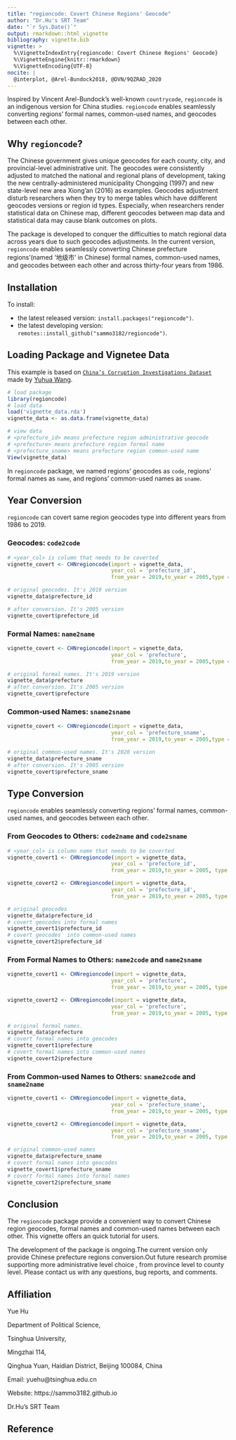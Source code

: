```yaml
---
title: "regioncode: Covert Chinese Regions' Geocode"
author: "Dr.Hu's SRT Team"
date: "`r Sys.Date()`"
output: rmarkdown::html_vignette
bibliography: vignette.bib
vignette: >
  %\VignetteIndexEntry{regioncode: Covert Chinese Regions' Geocode}
  %\VignetteEngine{knitr::rmarkdown}
  %\VignetteEncoding{UTF-8}
nocite: |
  @interplot, @Arel-Bundock2018, @DVN/9QZRAD_2020
---
```


Inspired by Vincent Arel-Bundock's well-known `countrycode`,
`regioncode` is an indigenous version for China studies. `regioncode` enables seamlessly converting regions' formal names, common-used names, and geocodes between each other.

## Why `regioncode`?

The Chinese government gives unique geocodes for each county, city, and provincial-level administrative unit. The geocodes were consistently adjusted to matched the national and regional plans of development, taking the new centrally-administered municipality Chongqing (1997) and new state-level new area Xiong'an (2016) as examples. Geocodes adjustment disturb researchers when they try to merge tables which have ddifferent geocodes versions or region id  types. Especially, when researchers render  statistical data on Chinese map, different geocodes between map data and statistical data may cause blank outcomes on plots.


The package is developed to conquer the difficulties to match regional data across years due to such geocodes adjustments. In the current version, `regioncode` enables seamlessly converting Chinese prefecture regions'(named '地级市' in Chinese) formal names, common-used names, and geocodes between each other and across thirty-four years from 1986.

## Installation

To install:

* the latest released version: `install.packages("regioncode")`.
* the latest developing version: `remotes::install_github("sammo3182/regioncode")`.


## Loading Package and Vignetee Data

This example is based on  [`China’s Corruption Investigations Dataset`](https://dataverse.harvard.edu/dataset.xhtml?persistentId=doi:10.7910/DVN/9QZRAD) made by [Yuhua Wang](https://scholar.harvard.edu/yuhuawang/data).

```r
# load package
library(regioncode)
# load data
load('vignette_data.rda')
vignette_data <- as.data.frame(vignette_data)
```
```r
# view data
# <prefecture_id> means prefecture region administrative geocode
# <prefecture> means prefecture region formal name
# <prefecture_sname> means prefecture region common-used name
View(vignette_data)
```

In `regioncode` package, we named regions' geocodes as `code`, regions' formal names as `name`, and regions' common-used names as `sname`.

## Year Conversion

`regioncode` can covert same region geocodes type into different years from 1986 to 2019.

### Geocodes: `code2code`
```r
# <year_col> is column that needs to be coverted
vignette_covert <- CHNregioncode(import = vignette_data, 
                                 year_col = 'prefecture_id',
                                 from_year = 2019,to_year = 2005,type = "code2code")

```

```r
# original geocodes. It's 2019 version
vignette_data$prefecture_id

# after conversion. It's 2005 version
vignette_covert$prefecture_id
```

### Formal Names: `name2name`
```r
vignette_covert <- CHNregioncode(import = vignette_data, 
                                 year_col = 'prefecture',
                                 from_year = 2019,to_year = 2005,type = "name2name")
```

```r
# original formal names. It's 2019 version
vignette_data$prefecture
# after conversion. It's 2005 version
vignette_covert$prefecture
```

### Common-used Names: `sname2sname`
```r
vignette_covert <- CHNregioncode(import = vignette_data, 
                                 year_col = 'prefecture_sname',
                                 from_year = 2019,to_year = 2005,type = "sname2sname")
```

```r
# original common-used names. It's 2020 version
vignette_data$prefecture_sname
# after conversion. It's 2005 version
vignette_covert$prefecture_sname 
```

## Type Conversion
`regioncode` enables seamlessly converting regions' formal names, common-used names, and geocodes between each other.

### From Geocodes to Others: `code2name` and `code2sname`
```r
# <year_col> is column name that needs to be coverted
vignette_covert1 <- CHNregioncode(import = vignette_data, 
                                 year_col = 'prefecture_id',
                                 from_year = 2019,to_year = 2005, type = "code2name")

vignette_covert2 <- CHNregioncode(import = vignette_data, 
                                 year_col = 'prefecture_id',
                                 from_year = 2019,to_year = 2005, type = "code2sname")

# original geocodes
vignette_data$prefecture_id
# covert geocodes into formal names
vignette_covert1$prefecture_id
# covert geocodes  into common-used names
vignette_covert2$prefecture_id
```
### From Formal Names to Others: `name2code` and `name2sname`
```r
vignette_covert1 <- CHNregioncode(import = vignette_data, 
                                 year_col = 'prefecture',
                                 from_year = 2019,to_year = 2005, type = "name2code")

vignette_covert2 <- CHNregioncode(import = vignette_data, 
                                 year_col = 'prefecture',
                                 from_year = 2019,to_year = 2005, type = "name2sname")

# original formal names.
vignette_data$prefecture
# covert formal names into geocodes
vignette_covert1$prefecture
# covert formal names into common-used names
vignette_covert2$prefecture
```
### From Common-used Names to Others: `sname2code` and `sname2name`
```r
vignette_covert1 <- CHNregioncode(import = vignette_data, 
                                 year_col = 'prefecture_sname',
                                 from_year = 2019,to_year = 2005, type = "sname2code")

vignette_covert2 <- CHNregioncode(import = vignette_data, 
                                 year_col = 'prefecture_sname',
                                 from_year = 2019,to_year = 2005, type = "sname2name")

# original common-used names
vignette_data$prefecture_sname
# covert formal names into geocodes
vignette_covert1$prefecture_sname
# covert formal names into formal names
vignette_covert2$prefecture_sname
```

## Conclusion
The `regioncode` package provide a convenient way to convert Chinese region geocodes, formal names and common-used names between each other. This vignette offers an quick tutorial for users.

The development of the package is ongoing.The current version only provide Chinese prefecture regions conversion.Out future research promise supporting more administrative level choice , from province level to county level. Please contact us with any questions, bug reports, and comments.

## Affiliation
Yue Hu

Department of Political Science,

Tsinghua University,

Mingzhai 114,

Qinghua Yuan, Haidian District, Beijing 100084, China

Email: yuehu@tsinghua.edu.cn

Website: https://sammo3182.github.io

Dr.Hu's SRT Team

## Reference
